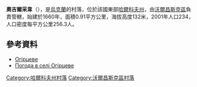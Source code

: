 {{coord|50|17|47|N|36|50|24|E|scale:100000_region:UA|display=title}}

'''奧吉爾采韋'''（{{lang-uk|Огірцеве}}），是[[烏克蘭|烏克蘭]]的村落，位於該國東部[[哈爾科夫州|哈爾科夫州]]，由[[沃爾昌斯克區|沃爾昌斯克區]]負責管轄，始建於1660年，面積0.91平方公里，海拔高度132米，2001年人口234，人口密度每平方公里256.3人。

==參考資料==
* [http://w1.c1.rada.gov.ua/pls/z7502/A005?rdat1=09.01.2009&rf7571=32750 Огірцеве]{{dead link|date=2017年12月 |bot=InternetArchiveBot |fix-attempted=yes }}
* [http://weather.in.ua/ua/har'kovskaja/18458 Погода в селі Огірцеве] {{Wayback|url=http://weather.in.ua/ua/har'kovskaja/18458 |date=20160323024756 }}

{{DEFAULTSORT:Огірцеве}}
[[Category:哈爾科夫州村落|Category:哈爾科夫州村落]]
[[Category:沃爾昌斯克區村落|Category:沃爾昌斯克區村落]]


{{Kharkiv-geo-stub}}